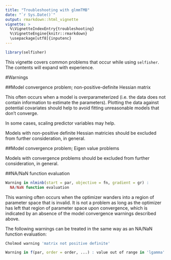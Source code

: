 ```yaml
---
title: "Troubleshooting with glmmTMB"
date: "`r Sys.Date()`"
output: rmarkdown::html_vignette
vignette: >
  %\VignetteIndexEntry{troubleshooting}
  %\VignetteEngine{knitr::rmarkdown}
  \usepackage[utf8]{inputenc}
---
```


```r
library(selfisher)
```

This vignette covers common problems that occur while using `selfisher`. 
The contents will expand with experience.

#Warnings

##Model convergence problem; non-positive-definite Hessian matrix

This often occurs when a model is overparameterized (i.e. the data does not contain information to estimate the parameters).
Plotting the data against potential covariates should help to avoid fitting unreasonable models that don't converge.

In some cases, scaling predictor variables may help.

Models with non-positive definite Hessian matricies should be excluded from further consideration, in general.  

##Model convergence problem; Eigen value problems

Models with convergence problems should be excluded from further consideration, in general.

##NA/NaN function evaluation
```r
Warning in nlminb(start = par, objective = fn, gradient = gr) :
  NA/NaN function evaluation
```
This warning often occurs when the optimizer wanders into a region of parameter space that is invalid. It is not a problem as long as the optimizer has left that region of parameter space upon convergence, which is indicated by an absence of the model convergence warnings described above. 

The following warnings can be treated in the same way as an NA/NaN function evaluation:
```r
Cholmod warning 'matrix not positive definite'
```
```r
Warning in f(par, order = order, ...) : value out of range in 'lgamma'
```